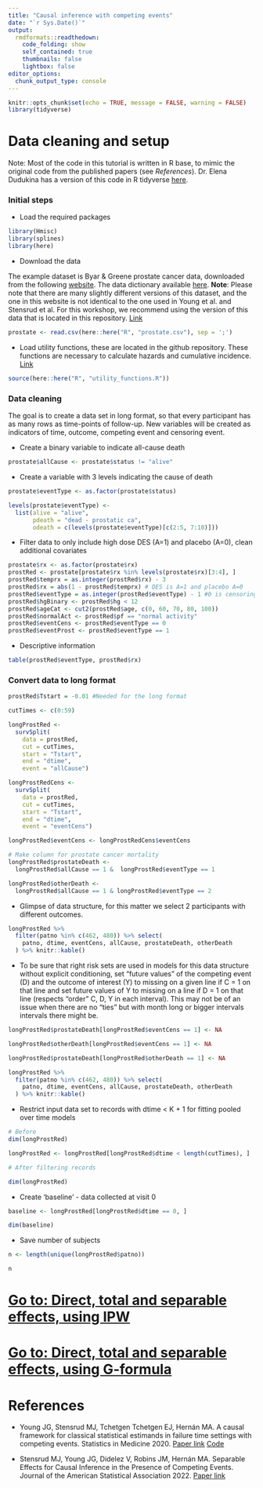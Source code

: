 ```yaml
---
title: "Causal inference with competing events"
date: "`r Sys.Date()`"
output: 
  rmdformats::readthedown:
    code_folding: show
    self_contained: true
    thumbnails: false
    lightbox: false
editor_options: 
  chunk_output_type: console
---
```


```r
knitr::opts_chunk$set(echo = TRUE, message = FALSE, warning = FALSE)
library(tidyverse)
```

# Data cleaning and setup

Note: Most of the code in this tutorial is written in R base, to mimic the original code from the published papers (see *References*). Dr. Elena Dudukina has a version of this code in R tidyverse [here](https://www.elenadudukina.com/post/competing-events/2022-11-24-competing-events/).

### Initial steps

- Load the required packages

```r
library(Hmisc)
library(splines)
library(here)
```

- Download the data

The example dataset is Byar & Greene prostate cancer data, downloaded from the following [website](https://hbiostat.org/data/). The data dictionary available [here](https://hbiostat.org/data/repo/Cprostate.html).
**Note**: Please note that there are many slightly different versions of this dataset, and the one in this website is not identical to the one used in Young et al. and Stensrud et al. For this workshop, we recommend using the version of this data that is located in this repository. [Link](https://github.com/palolili23/2022_ser_competing_events/blob/main/R/prostate.csv)

```r
prostate <- read.csv(here::here("R", "prostate.csv"), sep = ';')
```

- Load utility functions, these are located in the github repository. These functions are necessary to calculate hazards and cumulative incidence. [Link](https://github.com/palolili23/2022_ser_competing_events/blob/main/R/utility_functions.R)

```r
source(here::here("R", "utility_functions.R"))
```

### Data cleaning

The goal is to create a data set in long format, so that every participant has as many rows as time-points of follow-up. New variables will be created as indicators of time, outcome, competing event and censoring event.


- Create a binary variable to indicate all-cause death

```r
prostate$allCause <- prostate$status != "alive"
```

- Create a variable with 3 levels indicating the cause of death 

```r
prostate$eventType <- as.factor(prostate$status)

levels(prostate$eventType) <-
  list(alive = "alive",
       pdeath = "dead - prostatic ca",
       odeath = c(levels(prostate$eventType)[c(2:5, 7:10)]))
```

- Filter data to only include high dose DES (A=1) and placebo (A=0), clean additional covariates

```r
prostate$rx <- as.factor(prostate$rx)
prostRed <- prostate[prostate$rx %in% levels(prostate$rx)[3:4], ]
prostRed$temprx = as.integer(prostRed$rx) - 3
prostRed$rx = abs(1 - prostRed$temprx) # DES is A=1 and placebo A=0
prostRed$eventType = as.integer(prostRed$eventType) - 1 #0 is censoring, 1 is pdeath, 2 is odeath
prostRed$hgBinary <- prostRed$hg < 12
prostRed$ageCat <- cut2(prostRed$age, c(0, 60, 70, 80, 100))
prostRed$normalAct <- prostRed$pf == "normal activity"
prostRed$eventCens <- prostRed$eventType == 0
prostRed$eventProst <- prostRed$eventType == 1
```

- Descriptive information

```r
table(prostRed$eventType, prostRed$rx)
```

### Convert data to long format

```r
prostRed$Tstart = -0.01 #Needed for the long format

cutTimes <- c(0:59)

longProstRed <-
  survSplit(
    data = prostRed,
    cut = cutTimes,
    start = "Tstart",
    end = "dtime",
    event = "allCause")

longProstRedCens <-
  survSplit(
    data = prostRed,
    cut = cutTimes,
    start = "Tstart",
    end = "dtime",
    event = "eventCens")

longProstRed$eventCens <- longProstRedCens$eventCens

# Make column for prostate cancer mortality
longProstRed$prostateDeath <-
  longProstRed$allCause == 1 &  longProstRed$eventType == 1

longProstRed$otherDeath <-
  longProstRed$allCause == 1 & longProstRed$eventType == 2

```

- Glimpse of data structure, for this matter we select 2 participants with different outcomes.

```r
longProstRed %>% 
  filter(patno %in% c(462, 480)) %>% select(
    patno, dtime, eventCens, allCause, prostateDeath, otherDeath
  ) %>% knitr::kable()
```

- To be sure that right risk sets are used in models for this data structure without explicit conditioning, set "future values" of the competing event (D) and the outcome of interest (Y) to missing on a given line if C = 1 on that line and set future values of Y to missing on a line if D = 1 on that line (respects "order" C, D, Y in each interval). This may not be of an issue when there are no "ties" but with month long or bigger intervals intervals there might be.

```r
longProstRed$prostateDeath[longProstRed$eventCens == 1] <- NA

longProstRed$otherDeath[longProstRed$eventCens == 1] <- NA

longProstRed$prostateDeath[longProstRed$otherDeath == 1] <- NA
```


```r
longProstRed %>% 
  filter(patno %in% c(462, 480)) %>% select(
    patno, dtime, eventCens, allCause, prostateDeath, otherDeath
  ) %>% knitr::kable()
```

- Restrict input data set to records with dtime < K + 1 for fitting pooled over time models

```r

# Before
dim(longProstRed)

longProstRed <- longProstRed[longProstRed$dtime < length(cutTimes), ]

# After filtering records 

dim(longProstRed)

```

- Create 'baseline' - data collected at visit 0

```r
baseline <- longProstRed[longProstRed$dtime == 0, ]

dim(baseline)
```

- Save number of subjects

```r
n <- length(unique(longProstRed$patno))

n
```


# [Go to: Direct, total and separable effects, using IPW](https://palolili23.github.io/2022_ser_competing_events/R/ipw.html)

# [Go to: Direct, total and separable effects, using G-formula](https://palolili23.github.io/2022_ser_competing_events/R/gform.html)

# References

- Young JG, Stensrud MJ, Tchetgen Tchetgen EJ, Hernán MA. A causal framework for classical statistical estimands in failure time settings with competing events. Statistics in Medicine 2020. [Paper link](https://onlinelibrary.wiley.com/doi/abs/10.1002/sim.8471) [Code](https://github.com/CausalInference/CompetingEvents_Young_SIM_2020)

- Stensrud MJ, Young JG, Didelez V, Robins JM, Hernán MA. Separable Effects for Causal Inference in the Presence of Competing Events. Journal of the American Statistical Association 2022. [Paper link](https://www.tandfonline.com/doi/full/10.1080/01621459.2020.1765783)



